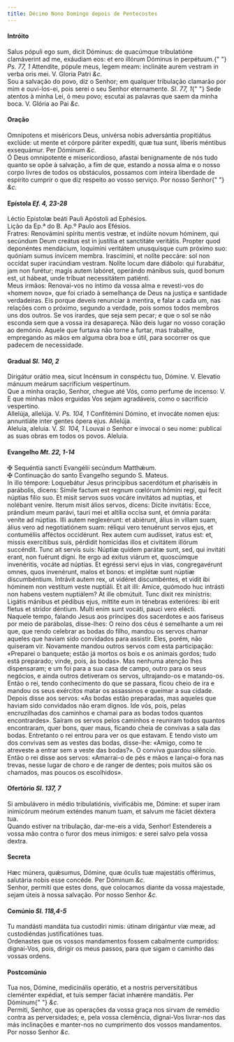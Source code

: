 ```yaml
---
title: Décimo Nono Domingo depois de Pentecostes
---
```


<h4 class="text-center">Intróito</h4>
<div class="container-fluid">
  <div class="row">
    <div class="col-6 dropcaps text-justify">
      Salus pópuli ego sum, dicit Dóminus: de quacúmque tribulatióne clamáverint
      ad me, exáudiam eos: et ero illórum Dóminus in perpétuum.{" "}
      <em>Ps. 77, 1</em> Attendite, pópule meus, legem meam: inclináte aurem
      vestram in verba oris mei. V. Gloria Patri <em>&c.</em>
    </div>
    <div class="col-6 dropcaps text-justify">
      Sou a salvação do povo, diz o Senhor; em qualquer tribulação clamarão por
      mim e ouvi-los-ei, pois serei o seu Senhor eternamente. <em>Sl. 77, 1</em>{" "}
      Sede atentos à minha Lei, ó meu povo; escutai as palavras que saem da
      minha boca. V. Glória ao Pai <em>&c.</em>
    </div>
  </div>
</div>

<h4 class="text-center">Oração</h4>
<div class="container-fluid">
  <div class="row">
    <div class="col-6 dropcaps text-justify">
      Omnípotens et miséricors Deus, univérsa nobis adversántia propitiátus
      exclúde: ut mente et córpore páriter expedíti, quæ tua sunt, líberis
      méntibus exsequámur. Per Dóminum <em>&c.</em>
    </div>
    <div class="col-6 dropcaps text-justify">
      Ó Deus omnipotente e misericordioso, afastai benignamente de nós tudo
      quanto se opõe à salvação, a fim de que, estando a nossa alma e o nosso
      corpo livres de todos os obstáculos, possamos com inteira liberdade de
      espírito cumprir o que diz respeito ao vosso serviço. Por nosso Senhor{" "}
      <em>&c.</em>
    </div>
  </div>
</div>

<h4 class="text-center">
  Epístola <em>Ef. 4, 23-28</em>
</h4>
<div class="container-fluid">
  <div class="row">
    <div class="col-6 text-justify">
      Léctio Epístolæ beáti Pauli Apóstoli ad Ephésios.
    </div>
    <div class="col-6 text-justify">
      Lição da Ep.ª do B. Ap.º Paulo aos Efésios.
    </div>
    <div class="col-6 dropcaps text-justify">
      Fratres: Renovámini spíritu mentis vestræ, et indúite novum hóminem, qui
      secúndum Deum creátus est in justítia et sanctitáte veritátis. Propter
      quod deponéntes mendácium, loquímini veritátem unusquísque cum próximo
      suo: quóniam sumus ínvicem membra. Irascímini, et nolíte peccáre: sol non
      occídat super iracúndiam vestram. Nolíte locum dare diábolo: qui
      furabátur, jam non furétur; magis autem labóret, operándo mánibus suis,
      quod bonum est, ut hábeat, unde tríbuat necessitátem patiénti.
    </div>
    <div class="col-6 dropcaps text-justify">
      Meus irmãos: Renovai-vos no íntimo da vossa alma e revesti-vos do «homem
      novo», que foi criado à semelhança de Deus na justiça e santidade
      verdadeiras. Eis porque deveis renunciar à mentira, e falar a cada um, nas
      relações com o próximo, segundo a verdade, pois somos todos membros uns
      dos outros. Se vos irardes, que seja sem pecar; e que o sol se não esconda
      sem que a vossa ira desapareça. Não deis lugar no vosso coração ao
      demónio. Aquele que furtava não torne a furtar, mas trabalhe, empregando
      as mãos em alguma obra boa e útil, para socorrer os que padecem de
      necessidade.
    </div>
  </div>
</div>

<h4 class="text-center">
  Gradual <em>Sl. 140, 2</em>
</h4>
<div class="container-fluid">
  <div class="row">
    <div class="col-6 dropcaps text-justify">
      Dirigátur orátio mea, sicut Incénsum in conspéctu tuo, Dómine. V. Elevatio
      mánuum meárum sacrifícium vespertínum.
    </div>
    <div class="col-6 dropcaps text-justify">
      Que a minha oração, Senhor, chegue até Vós, como perfume de incenso: V. E
      que minhas mãos erguidas Vos sejam agradáveis, como o sacrifício
      vespertino.
    </div>
    <div class="col-6 text-justify">
      Allelúja, allelúja. V. <em>Ps. 104, 1</em> Confitémini Dómino, et invocáte
      nomen ejus: annuntiáte inter gentes ópera ejus. Allelúja.
    </div>
    <div class="col-6 text-justify">
      Aleluia, aleluia. V. <em>Sl. 104, 1</em> Louvai o Senhor e invocai o seu
      nome: publicai as suas obras em todos os povos. Aleluia.
    </div>
  </div>
</div>

<h4 class="text-center">
  Evangelho <em>Mt. 22, 1-14</em>
</h4>
<div class="container-fluid">
  <div class="row">
    <div class="col-6 text-justify">
      <span class="text-danger">&#10016;</span> Sequéntia sancti Evangélii
      secúndum Matthǽum.
    </div>
    <div class="col-6 text-justify">
      <span class="text-danger">&#10016;</span> Continuação do santo Evangelho
      segundo S. Mateus.
    </div>
    <div class="col-6 dropcaps text-justify">
      In illo témpore: Loquebátur Jesus princípibus sacerdótum et pharisǽis in
      parábolis, dicens: Símile factum est regnum cœlórum hómini regi, qui fecit
      núptias fílio suo. Et misit servos suos vocáre invitátos ad nuptias, et
      nolébant veníre. Iterum misit álios servos, dicens: Dícite invitátis:
      Ecce, prándium meum parávi, tauri mei et altília occísa sunt, et ómnia
      paráta: veníte ad núptias. Illi autem neglexérunt: et abiérunt, álius in
      villam suam, álius vero ad negotiatiónem suam: réliqui vero tenuérunt
      servos ejus, et contuméliis afféctos occidérunt. Rex autem cum audísset,
      iratus est: et, missis exercítibus suis, pérdidit homicídas illos et
      civitátem illórum succéndit. Tunc ait servis suis: Núptiæ quidem parátæ
      sunt, sed, qui invitáti erant, non fuérunt digni. Ite ergo ad exitus
      viárum et, quoscúmque invenéritis, vocáte ad núptias. Et egréssi servi
      ejus in vias, congregavérunt omnes, quos invenérunt, malos et bonos: et
      implétæ sunt núptiæ discumbéntium. Intrávit autem rex, ut vidéret
      discumbéntes, et vidit ibi hóminem non vestítum veste nuptiáli. Et ait
      illi: Amíce, quómodo huc intrásti non habens vestem nuptiálem? At ille
      obmútuit. Tunc dixit rex minístris: Ligátis mánibus et pédibus ejus,
      míttite eum in ténebras exterióres: ibi erit fletus et stridor déntium.
      Multi enim sunt vocáti, pauci vero elécti.
    </div>
    <div class="col-6 dropcaps text-justify">
      Naquele tempo, falando Jesus aos príncipes dos sacerdotes e aos fariseus
      por meio de parábolas, disse-lhes: O reino dos céus é semelhante a um rei
      que, que rendo celebrar as bodas do filho, mandou os servos chamar aqueles
      que haviam sido convidados para assistir. Eles, porém, não quiseram vir.
      Novamente mandou outros servos com esta participação: «Preparei o
      banquete; estão já mortos os bois e os animais gordos; tudo está
      preparado; vinde, pois, às bodas». Mas nenhuma atenção lhes dispensaram; e
      um foi para a sua casa de campo, outro para os seus negócios, e ainda
      outros detiveram os servos, ultrajando-os e matando-os. Então o rei, tendo
      conhecimento do que se passara, ficou cheio de ira e mandou os seus
      exércitos matar os assassinos e queimar a sua cidade. Depois disse aos
      servos: «As bodas estão preparadas, mas aqueles que haviam sido convidados
      não eram dignos. Ide vós, pois, pelas encruzilhadas dos caminhos e chamai
      para as bodas todos quantos encontrardes». Saíram os servos pelos caminhos
      e reuniram todos quantos encontraram, quer bons, quer maus, ficando cheia
      de convivas a sala das bodas. Entretanto o rei entrou para ver os que
      estavam. E tendo visto um dos convivas sem as vestes das bodas, disse-lhe:
      «Amigo, como te atreveste a entrar sem a veste das bodas?». O conviva
      guardou silêncio. Então o rei disse aos servos: «Amarrai-o de pés e mãos e
      lançai-o fora nas trevas, nesse lugar de choro e de ranger de dentes; pois
      muitos são os chamados, mas poucos os escolhidos».
    </div>
  </div>
</div>

<h4 class="text-center">
  Ofertório <em>Sl. 137, 7</em>
</h4>
<div class="container-fluid">
  <div class="row">
    <div class="col-6 dropcaps text-justify">
      Si ambulávero in médio tribulatiónis, vivificábis me, Dómine: et super
      iram inimicórum meórum exténdes manum tuam, et salvum me fáciet déxtera
      tua.
    </div>
    <div class="col-6 dropcaps text-justify">
      Quando estiver na tribulação, dar-me-eis a vida, Senhor! Estendereis a
      vossa mão contra o furor dos meus inimigos: e serei salvo pela vossa
      dextra.
    </div>
  </div>
</div>

<h4 class="text-center">Secreta</h4>
<div class="container-fluid">
  <div class="row">
    <div class="col-6 dropcaps text-justify">
      Hæc múnera, quǽsumus, Dómine, quæ óculis tuæ majestátis offérimus,
      salutária nobis esse concéde. Per Dóminum <em>&c.</em>
    </div>
    <div class="col-6 dropcaps text-justify">
      Senhor, permiti que estes dons, que colocamos diante da vossa majestade,
      sejam úteis à nossa salvação. Por nosso Senhor <em>&c.</em>
    </div>
  </div>
</div>

<h4 class="text-center">
  Comúnio <em>Sl. 118,4-5</em>
</h4>
<div class="container-fluid">
  <div class="row">
    <div class="col-6 dropcaps text-justify">
      Tu mandásti mandáta tua custodíri nimis: útinam dirigántur viæ meæ, ad
      custodiéndas justificatiónes tuas.
    </div>
    <div class="col-6 dropcaps text-justify">
      Ordenastes que os vossos mandamentos fossem cabalmente cumpridos:
      dignai-Vos, pois, dirigir os meus passos, para que sigam o caminho das
      vossas ordens.
    </div>
  </div>
</div>

<h4 class="text-center">Postcomúnio</h4>
<div class="container-fluid">
  <div class="row">
    <div class="col-6 dropcaps text-justify">
      Tua nos, Dómine, medicinális operátio, et a nostris perversitátibus
      cleménter expédiat, et tuis semper fáciat inhærére mandátis. Per Dóminum{" "}
      <em>&c.</em>
    </div>
    <div class="col-6 dropcaps text-justify">
      Permiti, Senhor, que as operações da vossa graça nos sirvam de remédio
      contra as perversidades; e, pela vossa clemência, dignai-Vos livrar-nos
      das más inclinações e manter-nos no cumprimento dos vossos mandamentos.
      Por nosso Senhor <em>&c.</em>
    </div>
  </div>
</div>
